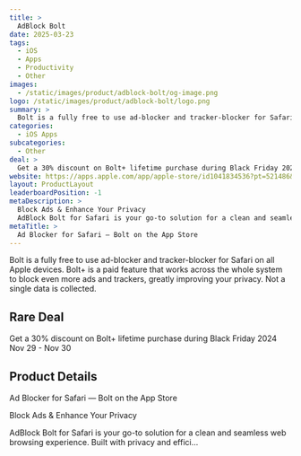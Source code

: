 ```yaml
---
title: >
  AdBlock Bolt
date: 2025-03-23
tags:
  - iOS
  - Apps
  - Productivity
  - Other
images:
  - /static/images/product/adblock-bolt/og-image.png
logo: /static/images/product/adblock-bolt/logo.png
summary: >
  Bolt is a fully free to use ad-blocker and tracker-blocker for Safari on all Apple devices. Bolt+ is a paid feature that works across the whole system to block even more ads and trackers, greatly improving your privacy. Not a single data is collected.
categories:
  - iOS Apps
subcategories:
  - Other
deal: >
  Get a 30% discount on Bolt+ lifetime purchase during Black Friday 2024 Nov 29 - Nov 30
website: https://apps.apple.com/app/apple-store/id1041834536?pt=521486&ct=rarebigdeal2024BF&mt=8
layout: ProductLayout
leaderboardPosition: -1
metaDescription: >
  Block Ads & Enhance Your Privacy
  AdBlock Bolt for Safari is your go-to solution for a clean and seamless web browsing experience. Built with privacy and effici…
metaTitle: >
  ‎Ad Blocker for Safari — Bolt on the App Store
---
```

Bolt is a fully free to use ad-blocker and tracker-blocker for Safari on all Apple devices. Bolt+ is a paid feature that works across the whole system to block even more ads and trackers, greatly improving your privacy. Not a single data is collected.

## Rare Deal

Get a 30% discount on Bolt+ lifetime purchase during Black Friday 2024 Nov 29 - Nov 30

## Product Details

‎Ad Blocker for Safari — Bolt on the App Store

Block Ads & Enhance Your Privacy

AdBlock Bolt for Safari is your go-to solution for a clean and seamless web browsing experience. Built with privacy and effici…

